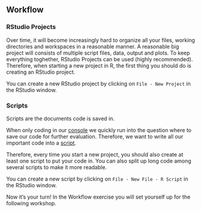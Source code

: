 ## Workflow

### RStudio Projects

Over time, it will become increasingly hard to organize all your files, working directories and workspaces in a reasonable manner. A reasonable big project will consists of multiple script files, data, output and plots. To keep everything toghether, RStudio Projects can be used (highly recommended). Therefore, when starting a new project in R, the first thing you should do is creating an RStudio project.   

You can create a new RStudio project by clicking on `File - New Project` in the RStudio window. 

### Scripts

Scripts are the documents code is saved in.

::: callout-warning
When only coding in our [console](#console) we quickly run into the question where to save our code for further evaluation. Therefore, we want to write all our important code into a [script](https://nickhaf.github.io/r_tutorial/qmd/setup/setup.html#script-pane).
:::

Therefore, every time you start a new project, you should also create at least one script to put your code in. You can also split up long code among several scripts to make it more readable.  

You can create a new script by clicking on `File - New File - R Script` in the RStudio window.  

Now it's your turn! In the Workflow exercise you will set yourself up for the following workshop. 
